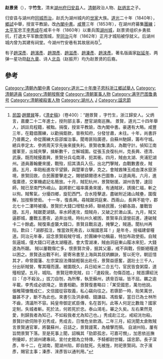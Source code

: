'''赵景贤'''（{{bd|1822年||1863年|catIdx=Z}}），字'''竹生'''，清末[[湖州府|湖州府]][[归安县|归安县]]人。[[清朝|清朝]]政治人物、[[赵炳言|赵炳言]]之子。

归安县与湖州府[[附郭|同城而治]]，赵氏为湖州城内的[[世家|世家]]大族。[[道光|道光]]二十年（1840年），[[鄉試|鄉試]]中舉，授宣平教諭，改[[內閣中書|內閣中書]]。[[咸丰_(年号)|咸豐]]三年（1853年），在湖州府募集[[團練|團練]]；[[太平军|太平军]]忠王[[李秀成|李秀成]]在咸丰十年（1860年）以重兵围[[湖州城|湖州城]]，赵景贤组织乡勇抵抗，打退太平军数度围城，至[[同治|同治]]元年（1862年）正月才城陷被俘就义。后湖州城内曾为其建有祠堂。今湖州竹安巷有其故居尚存<ref>[[中華民國|民国]]·[[趙爾巽|趙爾巽]]等，《[[清史稿|清史稿]]》（卷400）：“趙景賢 ，字竹生，浙江歸安人。父炳言，嘉慶二十二年進士，授刑部主事，歷官湖南巡撫。
景賢，道光二十四年舉人，誤註烏程籍，被黜。捐復，授宣平教諭，改內閣中書。豪邁有大略。咸豐三年，在籍倡團練，以勸捐鉅款，晉秩知府，分發甘肅，未往。十年，尚書許乃普薦之，命從團練大臣邵燦治事。聞粵匪陷廣德，自蘇州馳歸，籌布守城。總兵李定太、參將周天孚先後來援失利。景賢收集潰兵，為戰守計。偵知江南援軍至，出城夾擊，擒斬數千，立解城圍。從張玉良復杭州，克長興、德清、武康。既而賊擾嘉興，景賢分兵屯南潯，扼其衝。四月，賊由太湖、夾浦犯湖州。道員蕭翰慶來援，戰歿，招其潰兵入伍，出北門擊賊，血戰數晝夜，賊遁。五月，率砲船進攻平望鎮，與楚軍合擊，克之。會賊酋陳玉成由溧水竄浙境，景賢回救，合民團要擊走之，賜號額爾德木巴圖魯，以道員用。六月，進復廣德，交軍機處記名簡放。十月，賊犯杭州，景賢馳援。湖州告警，速回師，賊已至南門外峴山。副將劉仁福率廣勇來援，有通賊狀，誘擒仁福，斬之以徇。賊奪氣，分擾四鄉，旋犯西門。合水陸擊退，盡破附近諸山賊壘，圍復解，加按察使銜。
十一年，復長興。尋賊踞洞庭東、西兩山，長興不能守，郡北七十二漊時被擾。景賢於大錢口增駐水師，聯絡民團，分顧各路，屢戰皆捷。五月，賊踞菱湖鎮。率水師進攻，燬賊舟，又破之於澉山溪。九月，賊又逼郡城，鏖戰五晝夜，追奔出境。時杭州久被困，景賢率兵滾營前進，連破賊卡二十餘處。賊復乘虛襲大錢口，景賢且戰且退，掩擊之，賊遁。聞杭州再陷，歎曰：「湖郡孤注，惟當效死弗去，以報國恩耳！」是年冬，授福建督糧道。同治元年春，詔念景賢殺賊守城，於團練中功稱最，特加布政使銜。自賊氛逼城，僅大錢口可通太湖糧道。會大雪湖凍，賊由洞庭東山履冰來犯，大錢遂為所踞。
賊以屢戰傷亡多，恨景賢次骨，掘其父墓，戒不與戰，但斷絕糧道以困之。景賢迭出戰不利，密寄帛書至上海與其叔炳麟訣，誓以死守。朝廷惜其才，命曾國藩、左宗棠設法傳諭輕裝出赴任，景賢益感奮，選壯士三千人，分出斫賊營，奪其糧而還。被圍既久，兵日給米二合五勺，官民皆食粥糜，道殣相望。五月，城陷。
景賢冠帶見賊，曰：「速殺我，勿傷百姓。」賊首譚紹洸曰：「亦不殺汝。」拔刀自刎，為所奪，執至蘇州，誘脅百端，皆不屈。羈之逾半載，李秀成必欲降之，致書相勸。景賢復書略曰：「某受國恩，萬勿他說。張睢陽慷慨成仁，文信國從容取義，私心竊向往之。若隳節一時，貽笑萬世，雖甚不才，斷不為此也。來書引及洪承疇、錢謙益、馮銓輩，當日已為士林所不齒，清議所不容。純皇帝御定貳臣傳，名在首列。此等人何足比數哉？國家定制，失城者斬。死於法，何若死於忠。泰山鴻毛，審之久矣。左右果然見愛，則歸我者為知己，不如殺我者尤為知己也。」秀成赴江北，戒紹洸勿殺。景賢計欲伺隙手刃秀成，秀成去，日惟危坐飲酒。二年三月，紹洸聞太倉敗賊言景賢通官軍，將襲蘇州，召詰之，景賢謾罵，為槍擊而殞。
自湖州陷，屢有旨問景賢下落。至是死事上聞，詔稱其「勁節孤忠，可嘉可憫」，加恩依巡撫例優卹，於湖州建專祠，宣付史館為立特傳，予騎都尉世職，諡忠節。長子深彥，年十二，在湖南，聞湖州陷，即自酖死。先被旌，附祀景賢祠。次子濱彥，賜官主事；溱彥、淶彥皆以通判用。”</ref>。

有子[[趙深彥|趙深彥]]、[[趙濱彥|趙濱彥]]、[[趙潤彥|趙潤彥]]、[[趙滋彥|趙滋彥]]、[[趙溱彥|趙溱彥]]、[[趙淶彥|趙淶彥]]。著名版画家[[赵延年|赵延年]]、两弹一星功勋[[赵九章|赵九章]]、诗人[[北岛_(诗人)|北岛]]（赵振开）均为赵景贤的后裔。

==參考==
{{reflist}}

{{DEFAULTSORT:Z}}
[[Category:清朝內閣中書|Category:清朝內閣中書]]
[[Category:道光二十年庚子恩科浙江鄉試舉人|Category:道光二十年庚子恩科浙江鄉試舉人]]
[[Category:清朝道員|Category:清朝道員]]
[[Category:清朝按察使|Category:清朝按察使]]
[[Category:清朝軍事人物|Category:清朝軍事人物]]
[[Category:满字巴图鲁勇号|Category:满字巴图鲁勇号]]
[[Category:清朝被殺害人物|Category:清朝被殺害人物]]
[[Category:湖州人|Category:湖州人]]
[[Category:赵姓|J]]
[[Category:諡忠節|Category:諡忠節]]